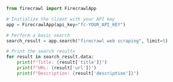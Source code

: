 ```python Python
from firecrawl import FirecrawlApp

# Initialize the client with your API key
app = FirecrawlApp(api_key="fc-YOUR_API_KEY")

# Perform a basic search
search_result = app.search("firecrawl web scraping", limit=5)

# Print the search results
for result in search_result.data:
    print(f"Title: {result['title']}")
    print(f"URL: {result['url']}")
    print(f"Description: {result['description']}")
```
